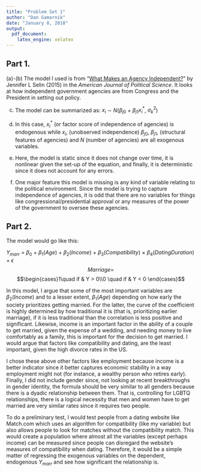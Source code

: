 ```yaml
---
title: "Problem Set 1"
author: "Dan Gamarnik"
date: "January 8, 2018"
output: 
  pdf_document: 
    latex_engine: xelatex
---
```

## Part 1.

(a)-(b) The model I used is from "[What Makes an Agency Independent?](http://onlinelibrary.wiley.com/doi/10.1111/ajps.12161/abstract)" by Jennifer L Selin (2015) in the *American Journal of Political Science*. It looks at how independent government agencies are from Congress and the President in setting out policy. 


(c) The model can be summarized as: $x_i$ $\sim$ $N$($\beta$$_j$$_0$ + $\beta$$_j$$_1$$x^\ast_i$, $\sigma^2_k$) 


(d) In this case, $x^\ast_i$ (or factor score of independence of agencies) is endogenous while $x_i$, (unobserved independence) $\beta$$_j$$_0$,  $\beta$$_j$$_1$, (structural features of agencies) and $N$ (number of agencies) are all exogenous variables.        

(e) Here, the model is static since it does not change over time, it is nonlinear given the set-up of the equation, and finally, it is deterministic since it does not account for any errors. 

(f) One major feature this model is missing is any kind of variable relating to the political environment. Since the model is trying to capture independence of agencies, it is odd that there are no variables for things like congressional/presidential approval or any measures of the power of the government to oversee these agencies.   

## Part 2.

The model would go like this:

$Y$$_m$$_a$$_r$$_r$ = $\beta_0$ + $\beta_1(Age)$ + $\beta_2(Income)$ + $\beta_3(Compatibility)$ $\times\ $$\beta_4(DatingDuration)$ + 
$\epsilon$ 
$$Marriage = $$ $$\begin{cases}1\quad if & Y > 0\\0 \quad if & Y < 0 \end{cases}$$


In this model, I argue that some of the most important variables are $\beta_2(Income)$ and to a lesser extent, $\beta_1(Age)$ depending on how early the society prioritizes getting married. For the latter, the curve of the coefficient is highly determined by how traditional it is (that is, prioritizing earlier marriage), if it is less traditional than the correlation is less positive and significant. Likewise, income is an important factor in the ability of a couple to get married, given the expense of a wedding, and needing money to live comfortably as a family, this is important for the decision to get married. I would argue that factors like compatibility and dating, are the least important, given the high divorce rates in the US. 

I chose these above other factors like employment because income is a better indicator since it better captures economic stability in a way employment might not (for instance, a wealthy person who retires early). Finally, I did not include gender since, not looking at recent breakthroughs in gender identity, the formula should be very similar to all genders because there is a dyadic relationship between them. That is, controlling for LGBTQ relationships, there is a logical necessity that men and women have to get married are very similar rates since it requires two people. 

To do a preliminary test, I would test people from a dating website like Match.com which uses an algorithm for compatibility (like my variable) but also allows people to look for matches without the compatibility match. This would create a population where almost all the variables (except perhaps income) can be measured since people can disregard the website's measures of compatibility when dating. Therefore, it would be a simple matter of regressing the exogenous variables on the dependent, endogenous $Y$$_m$$_a$$_r$$_r$ and see how significant the relationship is.     













